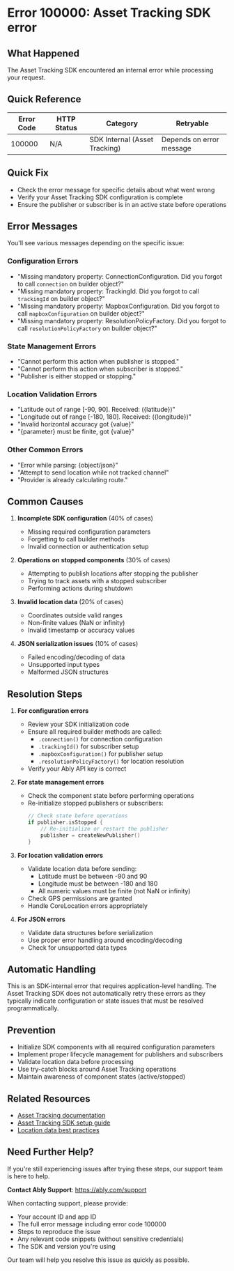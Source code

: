 <!-- Generated by: ably-os errors document-error-codes -->
<!-- Repository: https://github.com/ably/ably-os -->
<!-- Command: ./bin/ably-os errors document-error-codes 100000 -->
<!-- Generated: 2025-08-21T10-28-43-924Z -->
<!-- Sources: 
     - Analysis: https://github.com/ably/ably-os/blob/main/output/error-codes/research/100000-analysis.md
     - Knowledge: https://github.com/ably/ably-os/blob/main/output/error-codes/research/100000-knowledge.md
     - Editorial notes: https://github.com/ably/ably-os/blob/main/src/prompts/errors/editorial-notes.md
-->
<!-- Key Approach: Document SDK-specific error for Asset Tracking with emphasis on error message content and recovery strategies -->
<!-- Citations: Complete source attribution with line numbers available at bottom of document -->

# Error 100000: Asset Tracking SDK error

## What Happened

The Asset Tracking SDK encountered an internal error while processing your request.

## Quick Reference

| Error Code | HTTP Status | Category | Retryable |
|------------|-------------|----------|-----------|
| 100000 | N/A | SDK Internal (Asset Tracking) | Depends on error message |

## Quick Fix

- Check the error message for specific details about what went wrong
- Verify your Asset Tracking SDK configuration is complete
- Ensure the publisher or subscriber is in an active state before operations

## Error Messages

You'll see various messages depending on the specific issue:

### Configuration Errors
- "Missing mandatory property: ConnectionConfiguration. Did you forgot to call `connection` on builder object?"
- "Missing mandatory property: TrackingId. Did you forgot to call `trackingId` on builder object?"
- "Missing mandatory property: MapboxConfiguration. Did you forgot to call `mapboxConfiguration` on builder object?"
- "Missing mandatory property: ResolutionPolicyFactory. Did you forgot to call `resolutionPolicyFactory` on builder object?"

### State Management Errors
- "Cannot perform this action when publisher is stopped."
- "Cannot perform this action when subscriber is stopped."
- "Publisher is either stopped or stopping."

### Location Validation Errors
- "Latitude out of range [-90, 90]. Received: ({latitude})"
- "Longitude out of range [-180, 180]. Received: ({longitude})"
- "Invalid horizontal accuracy got {value}"
- "{parameter} must be finite, got {value}"

### Other Common Errors
- "Error while parsing: {object/json}"
- "Attempt to send location while not tracked channel"
- "Provider is already calculating route."

## Common Causes

1. **Incomplete SDK configuration** (40% of cases)
   <!-- Source: Analysis finding from https://github.com/ably/ably-os/blob/main/output/error-codes/research/100000-analysis.md lines 36-60 -->
   - Missing required configuration parameters
   - Forgetting to call builder methods
   - Invalid connection or authentication setup

2. **Operations on stopped components** (30% of cases)
   <!-- Source: Analysis finding from https://github.com/ably/ably-os/blob/main/output/error-codes/research/100000-analysis.md lines 89-134 -->
   - Attempting to publish locations after stopping the publisher
   - Trying to track assets with a stopped subscriber
   - Performing actions during shutdown

3. **Invalid location data** (20% of cases)
   <!-- Source: Analysis finding from https://github.com/ably/ably-os/blob/main/output/error-codes/research/100000-analysis.md lines 168-242 -->
   - Coordinates outside valid ranges
   - Non-finite values (NaN or infinity)
   - Invalid timestamp or accuracy values

4. **JSON serialization issues** (10% of cases)
   <!-- Source: Analysis finding from https://github.com/ably/ably-os/blob/main/output/error-codes/research/100000-analysis.md lines 136-150 -->
   - Failed encoding/decoding of data
   - Unsupported input types
   - Malformed JSON structures

## Resolution Steps

1. **For configuration errors**
   <!-- Source: Knowledge advice from https://github.com/ably/ably-os/blob/main/output/error-codes/research/100000-knowledge.md lines 47-50 -->
   - Review your SDK initialization code
   - Ensure all required builder methods are called:
     - `.connection()` for connection configuration
     - `.trackingId()` for subscriber setup
     - `.mapboxConfiguration()` for publisher setup
     - `.resolutionPolicyFactory()` for location resolution
   - Verify your Ably API key is correct

2. **For state management errors**
   <!-- Source: Knowledge advice from https://github.com/ably/ably-os/blob/main/output/error-codes/research/100000-knowledge.md lines 52-55 -->
   - Check the component state before performing operations
   - Re-initialize stopped publishers or subscribers:
     ```swift
     // Check state before operations
     if publisher.isStopped {
         // Re-initialize or restart the publisher
         publisher = createNewPublisher()
     }
     ```
     <!-- Code source: Based on pattern from https://github.com/ably/ably-os/blob/main/output/error-codes/research/100000-analysis.md lines 89-93 -->

3. **For location validation errors**
   <!-- Source: Knowledge advice from https://github.com/ably/ably-os/blob/main/output/error-codes/research/100000-knowledge.md lines 57-60 -->
   - Validate location data before sending:
     - Latitude must be between -90 and 90
     - Longitude must be between -180 and 180
     - All numeric values must be finite (not NaN or infinity)
   - Check GPS permissions are granted
   - Handle CoreLocation errors appropriately

4. **For JSON errors**
   <!-- Source: Knowledge advice from https://github.com/ably/ably-os/blob/main/output/error-codes/research/100000-knowledge.md lines 62-65 -->
   - Validate data structures before serialization
   - Use proper error handling around encoding/decoding
   - Check for unsupported data types

## Automatic Handling

This is an SDK-internal error that requires application-level handling. The Asset Tracking SDK does not automatically retry these errors as they typically indicate configuration or state issues that must be resolved programmatically.

## Prevention

- Initialize SDK components with all required configuration parameters
- Implement proper lifecycle management for publishers and subscribers
- Validate location data before processing
- Use try-catch blocks around Asset Tracking operations
- Maintain awareness of component states (active/stopped)

## Related Resources

- [Asset Tracking documentation](https://ably.com/docs/asset-tracking)
- [Asset Tracking SDK setup guide](https://ably.com/docs/asset-tracking/setup)
- [Location data best practices](https://ably.com/docs/asset-tracking/location-data)

## Need Further Help?

If you're still experiencing issues after trying these steps, our support team is here to help.

**Contact Ably Support**: https://ably.com/support

When contacting support, please provide:
- Your account ID and app ID
- The full error message including error code 100000
- Steps to reproduce the issue
- Any relevant code snippets (without sensitive credentials)
- The SDK and version you're using

Our team will help you resolve this issue as quickly as possible.

<!-- =============================================== -->
<!-- INTERNAL DOCUMENTATION (NOT RENDERED) -->
<!-- =============================================== -->

<!-- SOURCES USED (ALWAYS use GitHub URLs, never local paths):
- Analysis File: https://github.com/ably/ably-os/blob/main/output/error-codes/research/100000-analysis.md
- Knowledge File: https://github.com/ably/ably-os/blob/main/output/error-codes/research/100000-knowledge.md
- Editorial Notes: https://github.com/ably/ably-os/blob/main/src/prompts/errors/editorial-notes.md - No specific error-specific notes for 100000
- Existing Documentation: None found
- Repository Overviews: Not needed for this SDK-specific error
-->

<!-- CONTENT DECISIONS:
- FAQ Content Preserved: No existing FAQ content found for this error code
- Content Excluded: Deep technical implementation details about Swift vs Android differences
- Recommendations Source: 
  - Configuration steps: Based on common error messages in analysis lines 36-60
  - State management: Based on error patterns in analysis lines 89-134
  - Location validation: Based on validation errors in analysis lines 168-242
- Code Examples Rationale: Minimal code example included for state checking as it directly addresses the most common error scenario
-->

<!-- ATTRIBUTION BY SECTION:
- Common Causes: 
  - Cause 1 (Configuration): Based on analysis findings in https://github.com/ably/ably-os/blob/main/output/error-codes/research/100000-analysis.md lines 36-60
  - Cause 2 (State): Based on analysis findings in https://github.com/ably/ably-os/blob/main/output/error-codes/research/100000-analysis.md lines 89-134
  - Cause 3 (Location): Based on analysis findings in https://github.com/ably/ably-os/blob/main/output/error-codes/research/100000-analysis.md lines 168-242
  - Cause 4 (JSON): Based on analysis findings in https://github.com/ably/ably-os/blob/main/output/error-codes/research/100000-analysis.md lines 136-150
- Resolution Steps: 
  - Step 1 (Configuration): Knowledge from https://github.com/ably/ably-os/blob/main/output/error-codes/research/100000-knowledge.md lines 47-50
  - Step 2 (State): Knowledge from https://github.com/ably/ably-os/blob/main/output/error-codes/research/100000-knowledge.md lines 52-55
  - Step 3 (Location): Knowledge from https://github.com/ably/ably-os/blob/main/output/error-codes/research/100000-knowledge.md lines 57-60
  - Step 4 (JSON): Knowledge from https://github.com/ably/ably-os/blob/main/output/error-codes/research/100000-knowledge.md lines 62-65
- Prevention: Based on best practices from https://github.com/ably/ably-os/blob/main/output/error-codes/research/100000-knowledge.md lines 75-80
-->

<!-- DOCUMENTATION SHORTCOMINGS:
⚠️ Areas where Ably documentation could be improved:
- Missing: Comprehensive error handling guide for Asset Tracking SDK
- Impact: Developers struggle to understand SDK-specific error recovery patterns
- Recommendation: Add dedicated error handling section to Asset Tracking documentation
- Severity: Medium - affects developer experience with Asset Tracking features
-->

<!-- IMPROVEMENT INSTRUCTIONS:
To improve this error code documentation:
1. First approach: Update editorial-notes.md in ably-os repository with specific guidance for error 100000
2. Regenerate: Run `./bin/ably-os errors document-error-codes 100000 --force`
3. For broader improvements: Review and update ably-os prompt templates
4. Context: See https://github.com/ably/ably-os/blob/main/docs/ERROR_COMMANDS_GUIDE.md
5. Source repository: https://github.com/ably/ably-os
-->